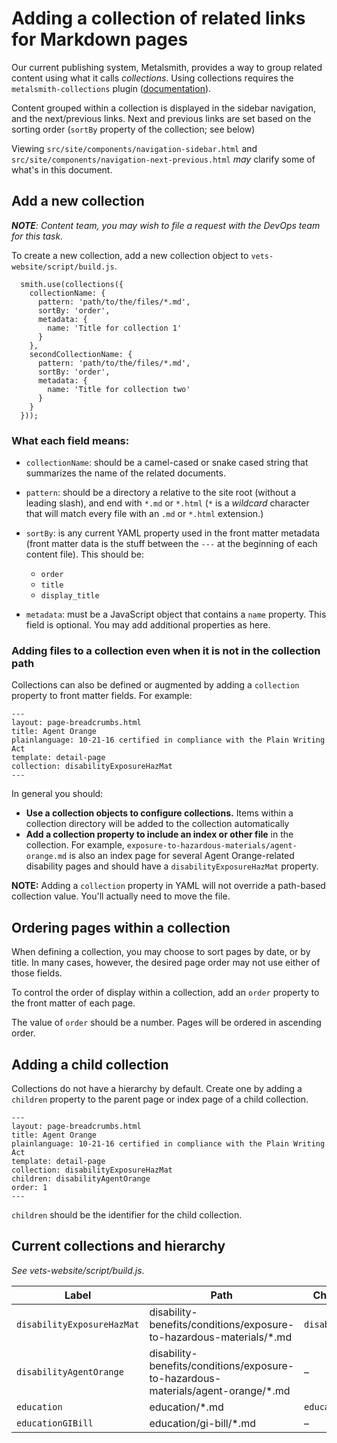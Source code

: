 # Adding a collection of related links for Markdown pages

Our current publishing system, Metalsmith, provides a way to group related content using what it calls _collections_. Using collections requires the `metalsmith-collections` plugin ([documentation](https://github.com/segmentio/metalsmith-collections)).

Content grouped within a collection is displayed in the sidebar navigation, and the next/previous links. Next and previous links are set based on the sorting order (`sortBy` property of the collection; see below) 

Viewing `src/site/components/navigation-sidebar.html` and `src/site/components/navigation-next-previous.html` _may_ clarify some of what's in this document.

## Add a new collection

_**NOTE**: Content team, you may wish to file a request with the DevOps team for this task._

To create a new collection, add a new collection object to `vets-website/script/build.js`.


```
  smith.use(collections({
    collectionName: {
      pattern: 'path/to/the/files/*.md',
      sortBy: 'order',
      metadata: {
        name: 'Title for collection 1'
      }
    },
    secondCollectionName: {
      pattern: 'path/to/the/files/*.md',
      sortBy: 'order',
      metadata: {
        name: 'Title for collection two'
      }
    }
  }));
```

### What each field means:

- `collectionName`: should be a camel-cased or snake cased string that summarizes the name of the related documents.
- `pattern`: should be a directory a relative to the site root (without a leading slash), and end with `*.md` or `*.html` (`*` is a _wildcard_ character that will match every file with an `.md` or `*.html` extension.)
- `sortBy`: is any current YAML property used in the front matter metadata (front matter data is the stuff between the `---` at the beginning of each content file). This should be:

    - `order`
    - `title`
    - `display_title`

- `metadata`: must be a JavaScript object that contains a `name` property. This field is optional. You may add additional properties as here.

### Adding files to a collection even when it is not in the collection path

Collections can also be defined or augmented by adding a `collection` property to front matter fields. For example:

```
---
layout: page-breadcrumbs.html
title: Agent Orange
plainlanguage: 10-21-16 certified in compliance with the Plain Writing Act
template: detail-page
collection: disabilityExposureHazMat
---
```

In general you should:

- **Use a collection objects to configure collections.** Items within a collection directory will be added to the collection automatically
- **Add a collection property to include an index or other file** in the collection. For example, `exposure-to-hazardous-materials/agent-orange.md` is also an index page for several Agent Orange-related disability pages and should have a `disabilityExposureHazMat` property.

**NOTE:** Adding a `collection` property in YAML will not override a path-based collection value. You'll actually need to move the file. 

## Ordering pages within a collection

When defining a collection, you may choose to sort pages by date, or by title. In many cases, however, the desired page order may not use either of those fields. 

To control the order of display within a collection, add an `order` property to the front matter of each page.

The value of `order` should be a number. Pages will be ordered in ascending order.


## Adding a child collection

Collections do not have a hierarchy by default. Create one by adding a `children` property to the parent page or index page of a child collection.

```
---
layout: page-breadcrumbs.html
title: Agent Orange
plainlanguage: 10-21-16 certified in compliance with the Plain Writing Act
template: detail-page
collection: disabilityExposureHazMat
children: disabilityAgentOrange
order: 1
---
```

`children` should be the identifier for the child collection. 

## Current collections and hierarchy

_See vets-website/script/build.js_.

| Label | Path | Child collection(s) |
| --- | --- | --- |
| `disabilityExposureHazMat` | disability-benefits/conditions/exposure-to-hazardous-materials/*.md | `disabilityAgentOrange` |
| `disabilityAgentOrange` | disability-benefits/conditions/exposure-to-hazardous-materials/agent-orange/*.md | &ndash; |
| `education` | education/*.md | `educationGIBill` |
| `educationGIBill` | education/gi-bill/*.md | &ndash;

